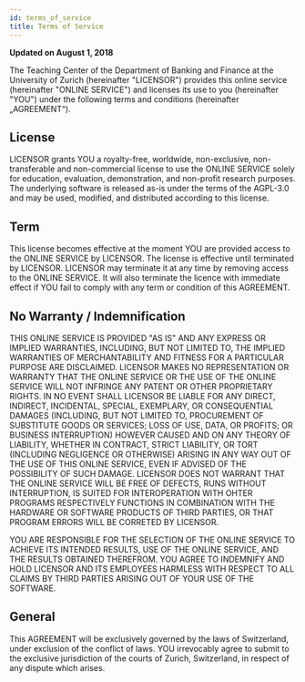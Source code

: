 ```yaml
---
id: terms_of_service
title: Terms of Service
---
```


**Updated on August 1, 2018**

The Teaching Center of the Department of Banking and Finance at the University of Zurich (hereinafter "LICENSOR") provides this online service (hereinafter "ONLINE SERVICE") and licenses its use to you (hereinafter "YOU") under the following terms and conditions (hereinafter „AGREEMENT“).

## License

LICENSOR grants YOU a royalty-free, worldwide, non-exclusive, non-transferable and non-commercial license to use the ONLINE SERVICE solely for education, evaluation, demonstration, and non-profit research purposes. The underlying software is released as-is under the terms of the AGPL-3.0 and may be used, modified, and distributed according to this license.

## Term

This license becomes effective at the moment YOU are provided access to the ONLINE SERVICE by LICENSOR. The license is effective until terminated by LICENSOR. LICENSOR may terminate it at any time by removing access to the ONLINE SERVICE. It will also terminate the licence with immediate effect if YOU fail to comply with any term or condition of this AGREEMENT.

## No Warranty / Indemnification

THIS ONLINE SERVICE IS PROVIDED "AS IS" AND ANY EXPRESS OR IMPLIED WARRANTIES, INCLUDING, BUT NOT LIMITED TO, THE IMPLIED WARRANTIES OF MERCHANTABILITY AND FITNESS FOR A PARTICULAR PURPOSE ARE DISCLAIMED. LICENSOR MAKES NO REPRESENTATION OR WARRANTY THAT THE ONLINE SERVICE OR THE USE OF THE ONLINE SERVICE WILL NOT INFRINGE ANY PATENT OR OTHER PROPRIETARY RIGHTS. IN NO EVENT SHALL LICENSOR BE LIABLE FOR ANY DIRECT, INDIRECT, INCIDENTAL, SPECIAL, EXEMPLARY, OR CONSEQUENTIAL DAMAGES (INCLUDING, BUT NOT LIMITED TO, PROCUREMENT OF SUBSTITUTE GOODS OR SERVICES; LOSS OF USE, DATA, OR PROFITS; OR BUSINESS INTERRUPTION) HOWEVER CAUSED AND ON ANY THEORY OF LIABILITY, WHETHER IN CONTRACT, STRICT LIABILITY, OR TORT (INCLUDING NEGLIGENCE OR OTHERWISE) ARISING IN ANY WAY OUT OF THE USE OF THIS ONLINE SERVICE, EVEN IF ADVISED OF THE POSSIBILITY OF SUCH DAMAGE. LICENSOR DOES NOT WARRANT THAT THE ONLINE SERVICE WILL BE FREE OF DEFECTS, RUNS WITHOUT INTERRUPTION, IS SUITED FOR INTEROPERATION WITH OHTER PROGRAMS RESPECTIVELY FUNCTIONS IN COMBINATION WITH THE HARDWARE OR SOFTWARE PRODUCTS OF THIRD PARTIES, OR THAT PROGRAM ERRORS WILL BE CORRETED BY LICENSOR.

YOU ARE RESPONSIBLE FOR THE SELECTION OF THE ONLINE SERVICE TO ACHIEVE ITS INTENDED RESULTS, USE OF THE ONLINE SERVICE, AND THE RESULTS OBTAINED THEREFROM. YOU AGREE TO INDEMNIFY AND HOLD LICENSOR AND ITS EMPLOYEES HARMLESS WITH RESPECT TO ALL CLAIMS BY THIRD PARTIES ARISING OUT OF YOUR USE OF THE SOFTWARE.

## General

This AGREEMENT will be exclusively governed by the laws of Switzerland, under exclusion of the conflict of laws. YOU irrevocably agree to submit to the exclusive jurisdiction of the courts of Zurich, Switzerland, in respect of any dispute which arises.
